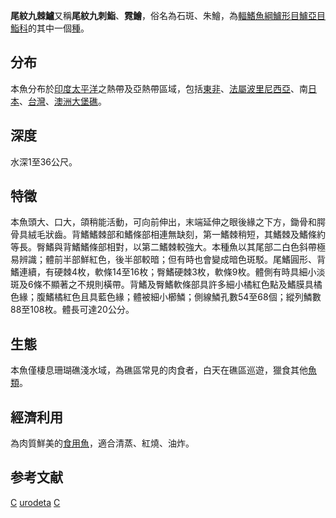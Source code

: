 {{Speciesbox 
| taxon = Cephalopholis urodeta
| status = LC
| status_system = iucn3.1
| image = Cephalopholis urodeta1.jpg
| authority = [[Forster|Forster]], 1801<ref name='id7071'>{{cite web| url =http://www.bioinfo.cn/db05/BjdwSpecies.php?action=view&id=7071| title =尾纹九棘鲈| work =中国动物物种编目数据库| publisher =中国科学院微生物研究所| author =中国科学院动物研究所| accessdate =2009-04-16| deadurl =yes| archiveurl =https://web.archive.org/web/20131203122335/http://www.bioinfo.cn/db05/BjdwSpecies.php?action=view| archivedate =2013-12-03}}</ref>
| synonyms = *''Epinephelus urodelus''<br /><small>Valenciennes, 1828</small>
*''Serranus erythraeus''<br /><small>Valenciennes, 1830</small>
*''Cephalopholis nigripinnis''<br /><small>Valenciennes, 1828</small>
*''Epinephelus nigripinnis''<br /><small>Valenciennes, 1828</small>
*''Cephalopholis urodela''<br /><small>Valenciennes, 1828</small>
*''Cephalopholis nigripinna''<br /><small>Valenciennes, 1828</small>
*''Epinephelus erythraeus''<br /><small>Valenciennes, 1830</small>
*''Cephalopholis urodelus''<br /><small>Valenciennes, 1828</small>
*''Serranus mars''<br /><small>De Vis, 1884</small>
*''Cephalopolis nigripinnis''
*''Perca urodeta''<br /><small>Forster, 1844</small>
*''Serranus nigripinnis''<br /><small>Valenciennes, 1828</small>
*''Epinephelus playfairi''<br /><small>Bleeker, 1879</small>
*''Serranus urodelus''<br /><small>Valenciennes, 1828</small>
*''Epinephelus playfayri''<br /><small>Bleeker, 1879</small>
}}
'''尾紋九棘鱸'''又稱'''尾紋九刺鮨'''、'''霓鱠'''，俗名為石斑、朱鱠，為[[輻鰭魚綱|輻鰭魚綱]][[鱸形目|鱸形目]][[鱸亞目|鱸亞目]][[鮨科|鮨科]]的其中一個[[種|種]]。

==分布==
本魚分布於[[印度|印度]][[太平洋|太平洋]]之熱帶及亞熱帶區域，包括[[東非|東非]]、[[法屬波里尼西亞|法屬波里尼西亞]]、南[[日本|日本]]、[[台灣|台灣]]、[[澳洲|澳洲]][[大堡礁|大堡礁]]。

==深度==
水深1至36公尺。

==特徵==
本魚頭大、口大，頜稍能活動，可向前伸出，末端延伸之眼後緣之下方，鋤骨和腭骨具絨毛狀齒。背鰭鰭棘部和鰭條部相連無缺刻，第一鰭棘稍短，其鰭棘及鰭條約等長。臀鰭與背鰭鰭條部相對，以第二鰭棘較強大。本種魚以其尾部二白色斜帶極易辨識；體前半部鮮紅色，後半部較暗；但有時也會變成暗色斑駁。尾鰭圓形、背鰭連續，有硬棘4枚，軟條14至16枚；臀鰭硬棘3枚，軟條9枚。體側有時具細小淡斑及6條不顯著之不規則橫帶。背鰭及臀鰭軟條部具許多細小橘紅色點及鰭膜具橘色緣；腹鰭橘紅色且具藍色緣；體被細小櫛鱗；側線鱗孔數54至68個；縱列鱗數88至108枚。體長可達20公分。

==生態==
本魚僅棲息珊瑚礁淺水域，為礁區常見的肉食者，白天在礁區巡遊，獵食其他[[魚類|魚類]]。

==經濟利用==
為肉質鮮美的[[食用魚|食用魚]]，適合清蒸、紅燒、油炸。

==参考文献==
{{reflist}}
{{Taxonbar|from=Q1906676}}

[[Category:食用鱼|C]]
[[Category:九棘鱸屬|urodeta]]
[[Category:1801年描述的魚類|C]]